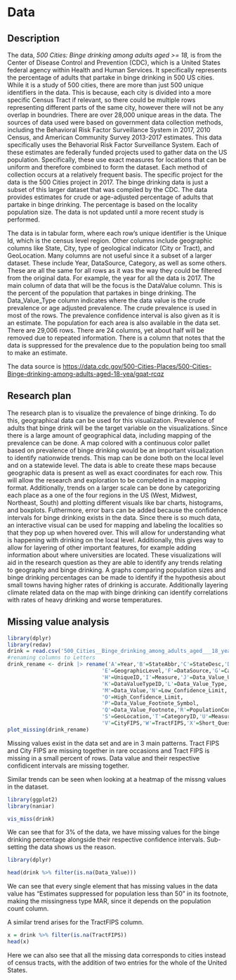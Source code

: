 # Data

## Description

The data, *500 Cities: Binge drinking among adults aged \>= 18,* is from the Center of Disease Control and Prevention (CDC), which is a United States federal agency within Health and Human Services. It specifically represents the percentage of adults that partake in binge drinking in 500 US cities. While it is a study of 500 cities, there are more than just 500 unique identifiers in the data. This is because, each city is divided into a more specific Census Tract if relevant, so there could be multiple rows representing different parts of the same city, however there will not be any overlap in boundries. There are over 28,000 unique areas in the data. The sources of data used were based on government data collection methods, including the Behavioral Risk Factor Surveillance System in 2017, 2010 Census, and American Community Survey 2013-2017 estimates. This data specifically uses the Behavorial Risk Factor Surveillance System. Each of these estimates are federally funded projects used to gather data on the US population. Specifically, these use exact measures for locations that can be uniform and therefore combined to form the dataset. Each method of collection occurs at a relatively frequent basis. The specific project for the data is the 500 Cities project in 2017. The binge drinking data is just a subset of this larger dataset that was compiled by the CDC. The data provides estimates for crude or age-adjusted percentage of adults that partake in binge drinking. The percentage is based on the locality population size. The data is not updated until a more recent study is performed.

The data is in tabular form, where each row's unique identifier is the Unique Id, which is the census level region. Other columns include geographic columns like State, City, type of geological indicator (City or Tract), and GeoLocation. Many columns are not useful since it a subset of a larger dataset. These include Year, DataSource, Category, as well as some others. These are all the same for all rows as it was the way they could be filtered from the original data. For example, the year for all the data is 2017. The main column of data that will be the focus is the DataValue column. This is the percent of the population that partakes in binge drinking. The Data_Value_Type column indicates where the data value is the crude prevalence or age adjusted prevalence. The crude prevalence is used in most of the rows. The prevalence confidence interval is also given as it is an estimate. The population for each area is also available in the data set. There are 29,006 rows. There are 24 columns, yet about half will be removed due to repeated information. There is a column that notes that the data is suppressed for the prevalence due to the population being too small to make an estimate.

The data source is <https://data.cdc.gov/500-Cities-Places/500-Cities-Binge-drinking-among-adults-aged-18-yea/gqat-rcqz>

## Research plan

The research plan is to visualize the prevalence of binge drinking. To do this, geographical data can be used for this visualization. Prevalence of adults that binge drink will be the target variable on the visualizations. Since there is a large amount of geographical data, including mapping of the prevalence can be done. A map colored with a continuous color pallet based on prevalence of binge drinking would be an important visualization to identify nationwide trends. This map can be done both on the local level and on a statewide level. The data is able to create these maps because geographic data is present as well as exact coordinates for each row. This will allow the research and exploration to be completed in a mapping format. Additionally, trends on a larger scale can be done by categorizing each place as a one of the four regions in the US (West, Midwest, Northeast, South) and plotting different visuals like bar charts, histograms, and boxplots. Futhermore, error bars can be added because the confidence intervals for binge drinking exists in the data. Since there is so much data, an interactive visual can be used for mapping and labeling the localities so that they pop up when hovered over. This will allow for understanding what is happening with drinking on the local level. Additionally, this gives way to allow for layering of other important features, for example adding information about where universities are located. These visualizations will aid in the research question as they are able to identify any trends relating to geography and binge drinking. A graphs comparing population sizes and binge drinking percentages can be made to identify if the hypothesis about small towns having higher rates of drinking is accurate. Additionally layering climate related data on the map with binge drinking can identify correlations with rates of heavy drinking and worse temperatures.

## Missing value analysis
```r
library(dplyr)
library(redav)
drink = read.csv('500_Cities__Binge_drinking_among_adults_aged___18_years.csv')
#renaming columns to Letters
drink_rename <- drink |> rename('A'=Year,'B'=StateAbbr,'C'=StateDesc,'D'=CityName,
                              'E'=GeographicLevel,'F'=DataSource,'G'=Category,
                              'H'=UniqueID,'I'=Measure,'J'=Data_Value_Unit,
                              'K'=DataValueTypeID,'L'=Data_Value_Type,
                              'M'=Data_Value,'N'=Low_Confidence_Limit,
                              'O'=High_Confidence_Limit,
                              'P'=Data_Value_Footnote_Symbol,
                              'Q'=Data_Value_Footnote,'R'=PopulationCount,
                              'S'=GeoLocation,'T'=CategoryID,'U'=MeasureId,
                              'V'=CityFIPS,'W'=TractFIPS,'X'=Short_Question_Text)
plot_missing(drink_rename)
```
Missing values exist in the data set and are in 3 main patterns. Tract FIPS and City FIPS are missing together in rare occasions and Tract FIPS is missing in a small percent of rows. Data value and their respective confidicent intervals are missing together. 

Similar trends can be seen when looking at a heatmap of the missng values in the dataset.
```r
library(ggplot2)
library(naniar)

vis_miss(drink)
```

We can see that for 3% of the data, we have missing values for the binge drinking percentage alongside their respective confidence intervals. Sub-setting the data shows us the reason.


```r
library(dplyr)

head(drink %>% filter(is.na(Data_Value)))
```

We can see that every single element that has missing values in the data value has "Estimates suppressed for population less than 50" in its footnote, making the missingness type MAR, since it depends on the population count column. 


A similar trend arises for the TractFIPS column.
```r
x = drink %>% filter(is.na(TractFIPS))
head(x)
```
Here we can also see that all the missing data corresponds to cities instead of census tracts, with the addition of two entries for the whole of the United States. 



